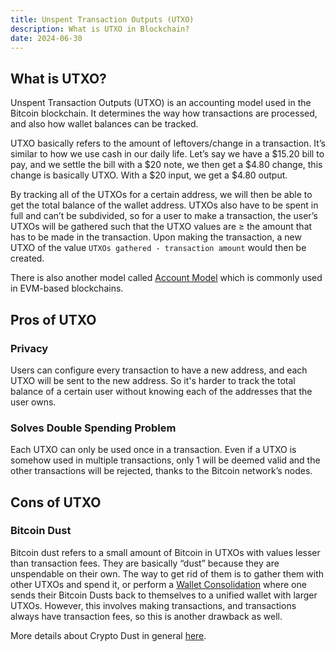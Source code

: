 ```yaml
---
title: Unspent Transaction Outputs (UTXO)
description: What is UTXO in Blockchain?
date: 2024-06-30
---
```


## What is UTXO?

Unspent Transaction Outputs (UTXO) is an accounting model used in the Bitcoin blockchain. It determines the way how transactions are processed, and also how wallet balances can be tracked. 

UTXO basically refers to the amount of leftovers/change in a transaction. It’s similar to how we use cash in our daily life. Let’s say we have a $15.20 bill to pay, and we settle the bill with a $20 note, we then get a $4.80 change, this change is basically UTXO. With a $20 input, we get a $4.80 output. 

By tracking all of the UTXOs for a certain address, we will then be able to get the total balance of the wallet address. UTXOs also have to be spent in full and can’t be subdivided, so for a user to make a transaction, the user’s UTXOs will be gathered such that the UTXO values are ≥ the amount that has to be made in the transaction. Upon making the transaction, a new UTXO of the value `UTXOs gathered - transaction amount` would then be created.

There is also another model called [Account Model](https://www.binance.com/en/square/post/477478) which is commonly used in EVM-based blockchains.

## Pros of UTXO

### Privacy

Users can configure every transaction to have a new address, and each UTXO will be sent to the new address. So it's harder to track the total balance of a certain user without knowing each of the addresses that the user owns.

### Solves Double Spending Problem

Each UTXO can only be used once in a transaction. Even if a UTXO is somehow used in multiple transactions, only 1 will be deemed valid and the other transactions will be rejected, thanks to the Bitcoin network’s nodes.

## Cons of UTXO

### Bitcoin Dust

Bitcoin dust refers to a small amount of Bitcoin in UTXOs with values lesser than transaction fees. They are basically “dust” because they are unspendable on their own. The way to get rid of them is to gather them with other UTXOs and spend it, or perform a [Wallet Consolidation](https://cointelegraph.com/learn/bitcoin-utxo-model-how-to-manage-utcx) where one sends their Bitcoin Dusts back to themselves to a unified wallet with larger UTXOs. However, this involves making transactions, and transactions always have transaction fees, so this is another drawback as well.

More details about Crypto Dust in general [here](https://cointelegraph.com/explained/what-is-a-crypto-dusting-attack-and-how-do-you-avoid-it).
